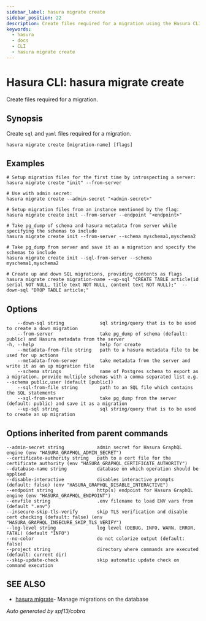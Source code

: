```yaml
---
sidebar_label: hasura migrate create
sidebar_position: 22
description: Create files required for a migration using the Hasura CLI
keywords:
  - hasura
  - docs
  - CLI
  - hasura migrate create
---
```


# Hasura CLI: hasura migrate create

Create files required for a migration.

## Synopsis

Create `sql` and `yaml` files required for a migration.

```
hasura migrate create [migration-name] [flags]
```

## Examples

```
# Setup migration files for the first time by introspecting a server:
hasura migrate create "init" --from-server

# Use with admin secret:
hasura migrate create --admin-secret "<admin-secret>"

# Setup migration files from an instance mentioned by the flag:
hasura migrate create init --from-server --endpoint "<endpoint>"

# Take pg_dump of schema and hasura metadata from server while specifying the schemas to include
hasura migrate create init --from-server --schema myschema1,myschema2

# Take pg_dump from server and save it as a migration and specify the schemas to include
hasura migrate create init --sql-from-server --schema myschema1,myschema2

# Create up and down SQL migrations, providing contents as flags
hasura migrate create migration-name --up-sql "CREATE TABLE article(id serial NOT NULL, title text NOT NULL, content text NOT NULL);"  --down-sql "DROP TABLE article;"
```

## Options

```
    --down-sql string             sql string/query that is to be used to create a down migration
    --from-server                 take pg_dump of schema (default: public) and Hasura metadata from the server
-h, --help                        help for create
    --metadata-from-file string   path to a hasura metadata file to be used for up actions
    --metadata-from-server        take metadata from the server and write it as an up migration file
    --schema strings              name of Postgres schema to export as a migration. provide multiple schemas with a comma separated list e.g. --schema public,user (default [public])
    --sql-from-file string        path to an SQL file which contains the SQL statements
    --sql-from-server             take pg_dump from the server (default: public) and save it as a migration
    --up-sql string               sql string/query that is to be used to create an up migration
```

## Options inherited from parent commands

```
--admin-secret string            admin secret for Hasura GraphQL engine (env "HASURA_GRAPHQL_ADMIN_SECRET")
--certificate-authority string   path to a cert file for the certificate authority (env "HASURA_GRAPHQL_CERTIFICATE_AUTHORITY")
--database-name string           database on which operation should be applied
--disable-interactive            disables interactive prompts (default: false) (env "HASURA_GRAPHQL_DISABLE_INTERACTIVE")
--endpoint string                http(s) endpoint for Hasura GraphQL engine (env "HASURA_GRAPHQL_ENDPOINT")
--envfile string                 .env filename to load ENV vars from (default ".env")
--insecure-skip-tls-verify       skip TLS verification and disable cert checking (default: false) (env "HASURA_GRAPHQL_INSECURE_SKIP_TLS_VERIFY")
--log-level string               log level (DEBUG, INFO, WARN, ERROR, FATAL) (default "INFO")
--no-color                       do not colorize output (default: false)
--project string                 directory where commands are executed (default: current dir)
--skip-update-check              skip automatic update check on command execution
```

## SEE ALSO

- [hasura migrate](/hasura-cli/commands/hasura_migrate.mdx)- Manage migrations on the database

_Auto generated by spf13/cobra_
